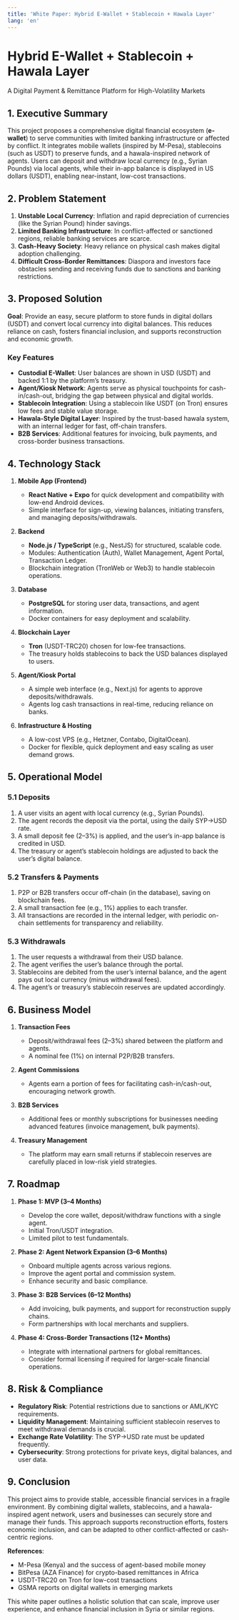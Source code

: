 ```yaml
---
title: 'White Paper: Hybrid E-Wallet + Stablecoin + Hawala Layer'
lang: 'en'
---
```


# Hybrid E-Wallet + Stablecoin + Hawala Layer  
A Digital Payment & Remittance Platform for High-Volatility Markets

## 1. Executive Summary
This project proposes a comprehensive digital financial ecosystem (**e-wallet**) to serve communities with limited banking infrastructure or affected by conflict. It integrates mobile wallets (inspired by M-Pesa), stablecoins (such as USDT) to preserve funds, and a hawala-inspired network of agents. Users can deposit and withdraw local currency (e.g., Syrian Pounds) via local agents, while their in-app balance is displayed in US dollars (USDT), enabling near-instant, low-cost transactions.

## 2. Problem Statement

1. **Unstable Local Currency**: Inflation and rapid depreciation of currencies (like the Syrian Pound) hinder savings.
2. **Limited Banking Infrastructure**: In conflict-affected or sanctioned regions, reliable banking services are scarce.
3. **Cash-Heavy Society**: Heavy reliance on physical cash makes digital adoption challenging.
4. **Difficult Cross-Border Remittances**: Diaspora and investors face obstacles sending and receiving funds due to sanctions and banking restrictions.

## 3. Proposed Solution

**Goal**: Provide an easy, secure platform to store funds in digital dollars (USDT) and convert local currency into digital balances. This reduces reliance on cash, fosters financial inclusion, and supports reconstruction and economic growth.

### Key Features
- **Custodial E-Wallet**: User balances are shown in USD (USDT) and backed 1:1 by the platform’s treasury.
- **Agent/Kiosk Network**: Agents serve as physical touchpoints for cash-in/cash-out, bridging the gap between physical and digital worlds.
- **Stablecoin Integration**: Using a stablecoin like USDT (on Tron) ensures low fees and stable value storage.
- **Hawala-Style Digital Layer**: Inspired by the trust-based hawala system, with an internal ledger for fast, off-chain transfers.
- **B2B Services**: Additional features for invoicing, bulk payments, and cross-border business transactions.

## 4. Technology Stack

1. **Mobile App (Frontend)**  
   - **React Native + Expo** for quick development and compatibility with low-end Android devices.  
   - Simple interface for sign-up, viewing balances, initiating transfers, and managing deposits/withdrawals.

2. **Backend**  
   - **Node.js / TypeScript** (e.g., NestJS) for structured, scalable code.  
   - Modules: Authentication (Auth), Wallet Management, Agent Portal, Transaction Ledger.  
   - Blockchain integration (TronWeb or Web3) to handle stablecoin operations.

3. **Database**  
   - **PostgreSQL** for storing user data, transactions, and agent information.  
   - Docker containers for easy deployment and scalability.

4. **Blockchain Layer**  
   - **Tron** (USDT-TRC20) chosen for low-fee transactions.  
   - The treasury holds stablecoins to back the USD balances displayed to users.

5. **Agent/Kiosk Portal**  
   - A simple web interface (e.g., Next.js) for agents to approve deposits/withdrawals.  
   - Agents log cash transactions in real-time, reducing reliance on banks.

6. **Infrastructure & Hosting**  
   - A low-cost VPS (e.g., Hetzner, Contabo, DigitalOcean).  
   - Docker for flexible, quick deployment and easy scaling as user demand grows.

## 5. Operational Model

### 5.1 Deposits
1. A user visits an agent with local currency (e.g., Syrian Pounds).
2. The agent records the deposit via the portal, using the daily SYP→USD rate.
3. A small deposit fee (2–3%) is applied, and the user’s in-app balance is credited in USD.
4. The treasury or agent’s stablecoin holdings are adjusted to back the user’s digital balance.

### 5.2 Transfers & Payments
1. P2P or B2B transfers occur off-chain (in the database), saving on blockchain fees.
2. A small transaction fee (e.g., 1%) applies to each transfer.
3. All transactions are recorded in the internal ledger, with periodic on-chain settlements for transparency and reliability.

### 5.3 Withdrawals
1. The user requests a withdrawal from their USD balance.
2. The agent verifies the user’s balance through the portal.
3. Stablecoins are debited from the user’s internal balance, and the agent pays out local currency (minus withdrawal fees).
4. The agent’s or treasury’s stablecoin reserves are updated accordingly.

## 6. Business Model

1. **Transaction Fees**  
   - Deposit/withdrawal fees (2–3%) shared between the platform and agents.  
   - A nominal fee (1%) on internal P2P/B2B transfers.

2. **Agent Commissions**  
   - Agents earn a portion of fees for facilitating cash-in/cash-out, encouraging network growth.

3. **B2B Services**  
   - Additional fees or monthly subscriptions for businesses needing advanced features (invoice management, bulk payments).

4. **Treasury Management**  
   - The platform may earn small returns if stablecoin reserves are carefully placed in low-risk yield strategies.

## 7. Roadmap

1. **Phase 1: MVP (3–4 Months)**  
   - Develop the core wallet, deposit/withdraw functions with a single agent.  
   - Initial Tron/USDT integration.  
   - Limited pilot to test fundamentals.

2. **Phase 2: Agent Network Expansion (3–6 Months)**  
   - Onboard multiple agents across various regions.  
   - Improve the agent portal and commission system.  
   - Enhance security and basic compliance.

3. **Phase 3: B2B Services (6–12 Months)**  
   - Add invoicing, bulk payments, and support for reconstruction supply chains.  
   - Form partnerships with local merchants and suppliers.

4. **Phase 4: Cross-Border Transactions (12+ Months)**  
   - Integrate with international partners for global remittances.  
   - Consider formal licensing if required for larger-scale financial operations.

## 8. Risk & Compliance

- **Regulatory Risk**: Potential restrictions due to sanctions or AML/KYC requirements.  
- **Liquidity Management**: Maintaining sufficient stablecoin reserves to meet withdrawal demands is crucial.  
- **Exchange Rate Volatility**: The SYP→USD rate must be updated frequently.  
- **Cybersecurity**: Strong protections for private keys, digital balances, and user data.

## 9. Conclusion

This project aims to provide stable, accessible financial services in a fragile environment. By combining digital wallets, stablecoins, and a hawala-inspired agent network, users and businesses can securely store and manage their funds. This approach supports reconstruction efforts, fosters economic inclusion, and can be adapted to other conflict-affected or cash-centric regions.

**References**:  
- M-Pesa (Kenya) and the success of agent-based mobile money  
- BitPesa (AZA Finance) for crypto-based remittances in Africa  
- USDT-TRC20 on Tron for low-cost transactions  
- GSMA reports on digital wallets in emerging markets

This white paper outlines a holistic solution that can scale, improve user experience, and enhance financial inclusion in Syria or similar regions.
